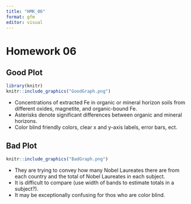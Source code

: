 ```yaml
---
title: "HMK_06"
format: gfm
editor: visual
---
```


# Homework 06

## Good Plot

```r
library(knitr)
knitr::include_graphics("GoodGraph.png")
```

- Concentrations of extracted Fe in organic or mineral horizon soils from different oxides, magnetite, and organic-bound Fe. 
- Asterisks denote significant differences between organic and mineral horizons. 
- Color blind friendly colors, clear x and y-axis labels, error bars, ect. 

## Bad Plot

```r

knitr::include_graphics("BadGraph.png")
```
- They are trying to convey how many Nobel Laureates there are from each country and the total of Nobel Laureates in each subject. 
- It is difficult to compare (use width of bands to estimate totals in a subject?). 
- It may be exceptionally confusing for thos who are color blind.